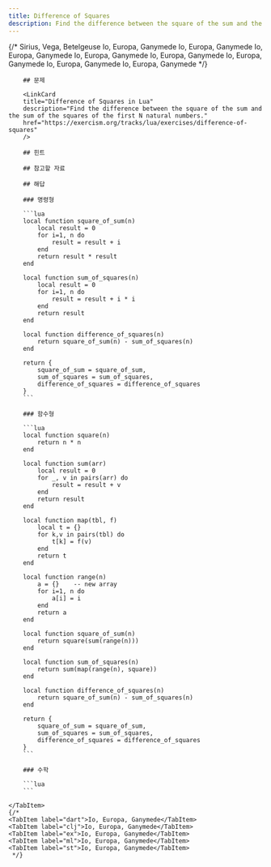 ```yaml
---
title: Difference of Squares
description: Find the difference between the square of the sum and the sum of the squares of the first N natural numbers.
---
```



<Tabs>
	{/* <TabItem label="py">Sirius, Vega, Betelgeuse</TabItem>
	<TabItem label="cpp">Io, Europa, Ganymede</TabItem>
	<TabItem label="java">Io, Europa, Ganymede</TabItem>
    <TabItem label="go">Io, Europa, Ganymede</TabItem>
	<TabItem label="ts">Io, Europa, Ganymede</TabItem>
	<TabItem label="swift">Io, Europa, Ganymede</TabItem>
    <TabItem label="rs">Io, Europa, Ganymede</TabItem>
	<TabItem label="kt">Io, Europa, Ganymede</TabItem>
	<TabItem label="jl">Io, Europa, Ganymede</TabItem>
	 */}
	<TabItem label="lua">

		## 문제

		<LinkCard
		title="Difference of Squares in Lua"
		description="Find the difference between the square of the sum and the sum of the squares of the first N natural numbers."
		href="https://exercism.org/tracks/lua/exercises/difference-of-squares"
		/>

    	## 힌트

    	## 참고할 자료

    	## 해답

		### 명령형

		```lua
		local function square_of_sum(n) 
			local result = 0
			for i=1, n do
				result = result + i
			end
			return result * result
		end

		local function sum_of_squares(n)
			local result = 0
			for i=1, n do
				result = result + i * i
			end
			return result
		end

		local function difference_of_squares(n)
			return square_of_sum(n) - sum_of_squares(n)
		end

		return {
			square_of_sum = square_of_sum,
			sum_of_squares = sum_of_squares,
			difference_of_squares = difference_of_squares
		}
		```

		### 함수형

		```lua
		local function square(n)
			return n * n
		end

		local function sum(arr)
			local result = 0
			for _, v in pairs(arr) do
				result = result + v
			end
			return result
		end

		local function map(tbl, f)
			local t = {}
			for k,v in pairs(tbl) do
				t[k] = f(v)
			end
			return t
		end

		local function range(n)
			a = {}    -- new array
			for i=1, n do
				a[i] = i
			end
			return a
		end

		local function square_of_sum(n) 
			return square(sum(range(n)))
		end

		local function sum_of_squares(n)
			return sum(map(range(n), square))
		end

		local function difference_of_squares(n)
			return square_of_sum(n) - sum_of_squares(n)
		end

		return {
			square_of_sum = square_of_sum,
			sum_of_squares = sum_of_squares,
			difference_of_squares = difference_of_squares
		}
		```

		### 수학

		```lua
		```

    </TabItem>
    {/* 
	<TabItem label="dart">Io, Europa, Ganymede</TabItem>
	<TabItem label="clj">Io, Europa, Ganymede</TabItem>
	<TabItem label="ex">Io, Europa, Ganymede</TabItem>
	<TabItem label="ml">Io, Europa, Ganymede</TabItem>
    <TabItem label="st">Io, Europa, Ganymede</TabItem>
     */}

</Tabs>
